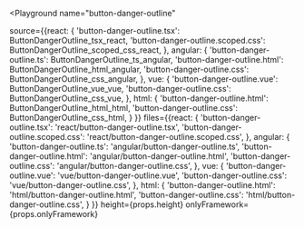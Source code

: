 

<Playground
  name="button-danger-outline"
  
  source={{react: {
             'button-danger-outline.tsx': ButtonDangerOutline_tsx_react,
             'button-danger-outline.scoped.css': ButtonDangerOutline_scoped_css_react,
           },
           angular: {
             'button-danger-outline.ts': ButtonDangerOutline_ts_angular,
             'button-danger-outline.html': ButtonDangerOutline_html_angular,
             'button-danger-outline.css': ButtonDangerOutline_css_angular,
           },
           vue: {
             'button-danger-outline.vue': ButtonDangerOutline_vue_vue,
             'button-danger-outline.css': ButtonDangerOutline_css_vue,
           },
           html: {
             'button-danger-outline.html': ButtonDangerOutline_html_html,
             'button-danger-outline.css': ButtonDangerOutline_css_html,
           }
}}
  files={{react: {
            'button-danger-outline.tsx': 'react/button-danger-outline.tsx',
            'button-danger-outline.scoped.css': 'react/button-danger-outline.scoped.css',
          },
          angular: {
            'button-danger-outline.ts': 'angular/button-danger-outline.ts',
            'button-danger-outline.html': 'angular/button-danger-outline.html',
            'button-danger-outline.css': 'angular/button-danger-outline.css',
          },
          vue: {
            'button-danger-outline.vue': 'vue/button-danger-outline.vue',
            'button-danger-outline.css': 'vue/button-danger-outline.css',
          },
          html: {
            'button-danger-outline.html': 'html/button-danger-outline.html',
            'button-danger-outline.css': 'html/button-danger-outline.css',
          }
}}
  height={props.height}
  onlyFramework={props.onlyFramework}
></Playground>
